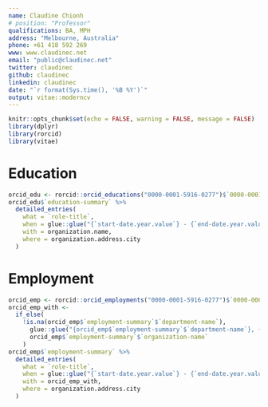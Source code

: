 ```yaml
---
name: Claudine Chionh
# position: "Professor"
qualifications: BA, MPH
address: "Melbourne, Australia"
phone: +61 418 592 269
www: www.claudinec.net
email: "public@claudinec.net"
twitter: claudinec
github: claudinec
linkedin: claudinec
date: "`r format(Sys.time(), '%B %Y')`"
output: vitae::moderncv
---
```


```r
knitr::opts_chunk$set(echo = FALSE, warning = FALSE, message = FALSE)
library(dplyr)
library(rorcid)
library(vitae)
```

# Education

```r
orcid_edu <- rorcid::orcid_educations("0000-0001-5916-0277")$`0000-0001-5916-0277`
orcid_edu$`education-summary` %>%
  detailed_entries(
    what = `role-title`,
    when = glue::glue("{`start-date.year.value`} - {`end-date.year.value`}"),
    with = organization.name,
    where = organization.address.city
  )
```

# Employment

```r
orcid_emp <- rorcid::orcid_employments("0000-0001-5916-0277")$`0000-0001-5916-0277`
orcid_emp_with <-
  if_else(
    !is.na(orcid_emp$`employment-summary`$`department-name`),
      glue::glue("{orcid_emp$`employment-summary`$`department-name`}, {orcid_emp$`employment-summary`$`organization.name`}"),
      orcid_emp$`employment-summary`$`organization-name`
    )
orcid_emp$`employment-summary` %>%
  detailed_entries(
    what = `role-title`,
    when = glue::glue("{`start-date.year.value`} - {`end-date.year.value`}"),
    with = orcid_emp_with,
    where = organization.address.city
  )
```
